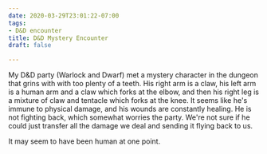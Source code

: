 ```yaml
---
date: 2020-03-29T23:01:22-07:00
tags:
- D&D encounter
title: D&D Mystery Encounter
draft: false

---
```

My D&D party (Warlock and Dwarf) met a mystery character in the dungeon that grins with with too plenty of a teeth. His right arm is a claw, his left arm is a human arm and a claw which forks at the elbow, and then his right leg is a mixture of claw and tentacle which forks at the knee.  It seems like he's immune to physical damage, and his wounds are constantly healing. He is not fighting back, which somewhat worries the party. We're not sure if he could just transfer all the damage we deal and sending it flying back to us.

It may seem to have been human at one point.